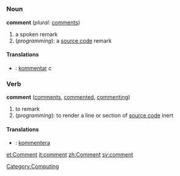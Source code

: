 =={{en}}==

===Noun===
'''comment'''  (''plural:'' [[comments]])
# a spoken remark
#(''programming''): a [[source code]] remark

====Translations====
*{{sv}}: [[kommentar]] ''c''

===Verb===
'''comment'''  ([[comments]], [[commented]], [[commenting]])
#to remark
#(''programming''): to render a line or section of [[source code]] inert

====Translations====
*{{sv}}: [[kommentera]]

[[et:Comment]]
[[it:comment]]
[[zh:Comment]]
[[sv:comment]]
[[Category:Computing]]